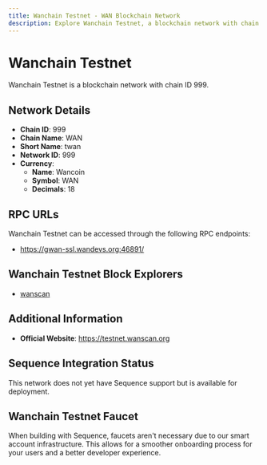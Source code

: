 ```yaml
--- 
title: Wanchain Testnet - WAN Blockchain Network
description: Explore Wanchain Testnet, a blockchain network with chain ID 999. Learn about its native currency, Wancoin, and how to interact with the network.
---
```


# Wanchain Testnet

Wanchain Testnet is a blockchain network with chain ID 999.

## Network Details

- **Chain ID**: 999
- **Chain Name**: WAN
- **Short Name**: twan
- **Network ID**: 999
- **Currency**: 
  - **Name**: Wancoin
  - **Symbol**: WAN
  - **Decimals**: 18

## RPC URLs

Wanchain Testnet can be accessed through the following RPC endpoints:

- https://gwan-ssl.wandevs.org:46891/

## Wanchain Testnet Block Explorers

- [wanscan](https://testnet.wanscan.org)

## Additional Information

- **Official Website**: https://testnet.wanscan.org

## Sequence Integration Status

This network does not yet have Sequence support but is available for deployment.

## Wanchain Testnet Faucet

When building with Sequence, faucets aren't necessary due to our smart account infrastructure. This allows for a smoother onboarding process for your users and a better developer experience.
